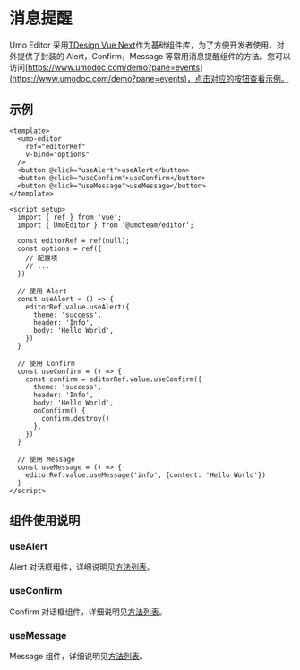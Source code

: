 # 消息提醒

Umo Editor 采用[TDesign Vue Next](https://tdesign.tencent.com/vue-next/overview)作为基础组件库，为了方便开发者使用，对外提供了封装的 Alert，Confirm，Message 等常用消息提醒组件的方法。您可以访问[https://www.umodoc.com/demo?pane=events](https://www.umodoc.com/demo?pane=events)，点击对应的按钮查看示例。

## 示例
```vue
<template>
  <umo-editor
    ref="editorRef"
    v-bind="options"
  />
  <button @click="useAlert">useAlert</button>
  <button @click="useConfirm">useConfirm</button>
  <button @click="useMessage">useMessage</button>
</template>
 
<script setup>
  import { ref } from 'vue';
  import { UmoEditor } from '@umoteam/editor';

  const editorRef = ref(null);
  const options = ref({
    // 配置项
    // ...
  })

  // 使用 Alert
  const useAlert = () => {
    editorRef.value.useAlert({
      theme: 'success',
      header: 'Info',
      body: 'Hello World',
    })
  }

  // 使用 Confirm
  const useConfirm = () => {
    const confirm = editorRef.value.useConfirm({
      theme: 'success',
      header: 'Info',
      body: 'Hello World',
      onConfirm() {
        confirm.destroy()
      },
    })
  }

  // 使用 Message
  const useMessage = () => {
    editorRef.value.useMessage('info', {content: 'Hello World'})
  }
</script>
```

## 组件使用说明

### useAlert

Alert 对话框组件，详细说明见[方法列表](./methods#usealert)。


### useConfirm

Confirm 对话框组件，详细说明见[方法列表](./methods#useconfirm)。

### useMessage

Message 组件，详细说明见[方法列表](./methods#usemessage)。